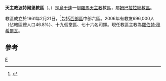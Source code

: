 {{Infobox Roman Catholic diocese
|Roman Catholic Diocese of = 天主教波特爾堡教區
|Latin name of diocese = Dioecesis Arcis Portal
|image =Uganda - Diocesi di Fort Portal.png
|caption =
|location =烏干達
|territory =西部區
|population =696,000
|rite = 拉丁禮
|patron =
|province = 姆巴拉拉
|established = 1961年
|cathedral =聖母雪地殿主教座堂
|副主教座堂 =
|leadership = 主教
|website =
|教宗 =
|metropolitan =
|ordinary = 羅伯特·穆希爾瓦
|coadjutor bishop =
|emeritus =
}}

'''天主教波特爾堡教區'''（{{lang-la|Dioecesis Arcis Portal}}、{{lang-en|Diocese of Fort Portal}}）是[[烏干達|烏干達]]一個[[羅馬天主教|羅馬天主教]]教區，屬[[天主教姆巴拉拉總教區|姆巴拉拉總教區]]。

教區成立於1961年2月21日，<ref>{{cite journal
|journal=[[宗座公報|宗座公報]]
|publisher=梵蒂岡出版社
|date=1961年
|volume=53
|title=''Quemadmodum ad Nos''
|page=597
|url=http://www.vatican.va/archive/aas/documents/AAS%2045%20%5B1953%5D%20-%20ocr.pdf
|access-date=2014-03-02
|archive-date=2010-03-27
|archive-url=https://web.archive.org/web/20100327065805/http://www.vatican.va/archive/aas/documents/AAS%2045%20%5B1953%5D%20-%20ocr.pdf
|dead-url=no
}}</ref>包括[[西部區_(烏干達)|西部區]]中部六區。2006年有教友696,000人（佔轄區總人口46.8%）、十九個堂區、七十六名司鐸。現任教區主教為[[羅伯特·穆希爾瓦|羅伯特·穆希爾瓦]]。

==參考==
{{reflist}}
[[Category:烏干達天主教教區|F]]
{{烏干達天主教教區}}